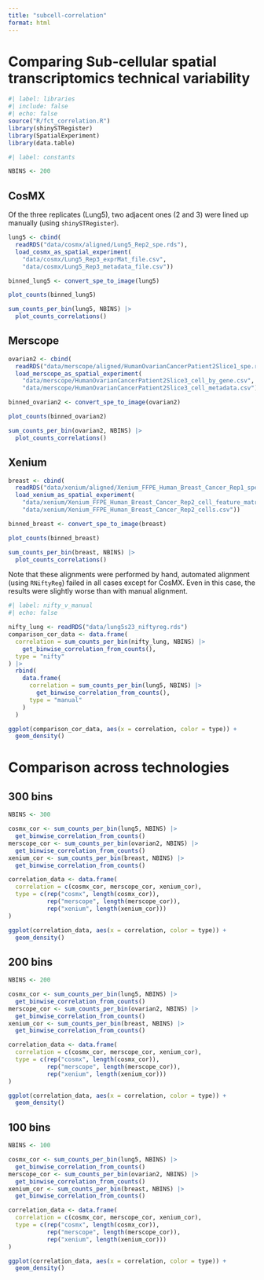 ```yaml
---
title: "subcell-correlation"
format: html
---
```


# Comparing Sub-cellular spatial transcriptomics technical variability

```r
#| label: libraries
#| include: false
#| echo: false
source("R/fct_correlation.R")
library(shinySTRegister)
library(SpatialExperiment)
library(data.table)
```

```r
#| label: constants

NBINS <- 200

```

::: panel-tabset
## CosMX

Of the three replicates (Lung5), two adjacent ones (2 and 3) were lined up manually (using `shinySTRegister`).

```r
lung5 <- cbind(
  readRDS("data/cosmx/aligned/Lung5_Rep2_spe.rds"),
  load_cosmx_as_spatial_experiment(
    "data/cosmx/Lung5_Rep3_exprMat_file.csv",
    "data/cosmx/Lung5_Rep3_metadata_file.csv"))
```

```r
binned_lung5 <- convert_spe_to_image(lung5)
```

```r
plot_counts(binned_lung5)
```

```r
sum_counts_per_bin(lung5, NBINS) |>
  plot_counts_correlations()
```

## Merscope

```r
ovarian2 <- cbind(
  readRDS("data/merscope/aligned/HumanOvarianCancerPatient2Slice1_spe.rds"),
  load_merscope_as_spatial_experiment(
    "data/merscope/HumanOvarianCancerPatient2Slice3_cell_by_gene.csv",
    "data/merscope/HumanOvarianCancerPatient2Slice3_cell_metadata.csv"))
```

```r
binned_ovarian2 <- convert_spe_to_image(ovarian2)
```

```r
plot_counts(binned_ovarian2)
```

```r
sum_counts_per_bin(ovarian2, NBINS) |>
  plot_counts_correlations()
```

## Xenium

```r
breast <- cbind(
  readRDS("data/xenium/aligned/Xenium_FFPE_Human_Breast_Cancer_Rep1_spe.rds"),
  load_xenium_as_spatial_experiment(
    "data/xenium/Xenium_FFPE_Human_Breast_Cancer_Rep2_cell_feature_matrix.csv",
    "data/xenium/Xenium_FFPE_Human_Breast_Cancer_Rep2_cells.csv"))
```

```r
binned_breast <- convert_spe_to_image(breast)
```

```r
plot_counts(binned_breast)
```

```r
sum_counts_per_bin(breast, NBINS) |>
  plot_counts_correlations()
```
:::

Note that these alignments were performed by hand, automated alignment (using `RNiftyReg`) failed in all cases except for CosMX. Even in this case, the results were slightly worse than with manual alignment.

```r
#| label: nifty_v_manual
#| echo: false

nifty_lung <- readRDS("data/lung5s23_niftyreg.rds")
comparison_cor_data <- data.frame(
  correlation = sum_counts_per_bin(nifty_lung, NBINS) |>
    get_binwise_correlation_from_counts(),
  type = "nifty"
) |>
  rbind(
    data.frame(
      correlation = sum_counts_per_bin(lung5, NBINS) |>
        get_binwise_correlation_from_counts(),
      type = "manual"
    )
  )

ggplot(comparison_cor_data, aes(x = correlation, color = type)) +
  geom_density()
```

# Comparison across technologies

::: panel-tabset
## 300 bins

```r
NBINS <- 300
```

```r
cosmx_cor <- sum_counts_per_bin(lung5, NBINS) |>
  get_binwise_correlation_from_counts()
merscope_cor <- sum_counts_per_bin(ovarian2, NBINS) |>
  get_binwise_correlation_from_counts()
xenium_cor <- sum_counts_per_bin(breast, NBINS) |>
  get_binwise_correlation_from_counts()

correlation_data <- data.frame(
  correlation = c(cosmx_cor, merscope_cor, xenium_cor),
  type = c(rep("cosmx", length(cosmx_cor)),
           rep("merscope", length(merscope_cor)),
           rep("xenium", length(xenium_cor)))
)
```

```r
ggplot(correlation_data, aes(x = correlation, color = type)) +
  geom_density()
```

## 200 bins

```r
NBINS <- 200
```

```r
cosmx_cor <- sum_counts_per_bin(lung5, NBINS) |>
  get_binwise_correlation_from_counts()
merscope_cor <- sum_counts_per_bin(ovarian2, NBINS) |>
  get_binwise_correlation_from_counts()
xenium_cor <- sum_counts_per_bin(breast, NBINS) |>
  get_binwise_correlation_from_counts()

correlation_data <- data.frame(
  correlation = c(cosmx_cor, merscope_cor, xenium_cor),
  type = c(rep("cosmx", length(cosmx_cor)),
           rep("merscope", length(merscope_cor)),
           rep("xenium", length(xenium_cor)))
)
```

```r
ggplot(correlation_data, aes(x = correlation, color = type)) +
  geom_density()
```

## 100 bins

```r
NBINS <- 100
```

```r
cosmx_cor <- sum_counts_per_bin(lung5, NBINS) |>
  get_binwise_correlation_from_counts()
merscope_cor <- sum_counts_per_bin(ovarian2, NBINS) |>
  get_binwise_correlation_from_counts()
xenium_cor <- sum_counts_per_bin(breast, NBINS) |>
  get_binwise_correlation_from_counts()

correlation_data <- data.frame(
  correlation = c(cosmx_cor, merscope_cor, xenium_cor),
  type = c(rep("cosmx", length(cosmx_cor)),
           rep("merscope", length(merscope_cor)),
           rep("xenium", length(xenium_cor)))
)
```

```r
ggplot(correlation_data, aes(x = correlation, color = type)) +
  geom_density()
```
:::
